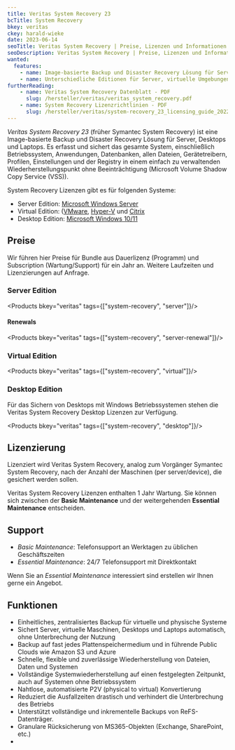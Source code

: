 ```yaml
---
title: Veritas System Recovery 23
bcTitle: System Recovery
bkey: veritas
ckey: harald-wieke
date: 2023-06-14
seoTitle: Veritas System Recovery | Preise, Lizenzen und Informationen
seoDescription: Veritas System Recovery | Preise, Lizenzen und Informationen
wanted:
  features:
    - name: Image-basierte Backup und Disaster Recovery Lösung für Server, Desktops und Laptops
    - name: Unterschiedliche Editionen für Server, virtuelle Umgebungen oder Desktops
furtherReading:
    - name: Veritas System Recovery Datenblatt - PDF
      slug: /hersteller/veritas/veritas_system_recovery.pdf
    - name: System Recovery Lizenzrichtlinien - PDF
      slug: /hersteller/veritas/system-recovery_23_licensing_guide_2022.pdf
---
```



<Intro>

  *Veritas System Recovery 23* (früher Symantec System Recovery) ist eine Image-basierte Backup und Disaster Recovery Lösung für Server, Desktops und Laptops.
  Es erfasst und sichert das gesamte System, einschließlich Betriebssystem, Anwendungen, Datenbanken, allen Dateien, Gerätetreibern, Profilen, Einstellungen und der Registry in einem einfach zu verwaltenden Wiederherstellungspunkt ohne Beeinträchtigung (Microsoft Volume Shadow Copy Service (VSS)).

</Intro>

<TOC />


<ArrowList>

  System Recovery Lizenzen gibt es für folgenden Systeme:

 - Server Edition: [Microsoft Windows Server](/hersteller/microsoft/windows-server/)
 - Virtual Edition: ([VMware](/hersteller/vmware/), [Hyper-V](/hersteller/microsoft/windows-server/) und [Citrix](/hersteller/citrix/)
 - Desktop Edition: [Microsoft Windows 10/11](/hersteller/microsoft/windows/)

</ArrowList>


## Preise

Wir führen hier Preise für Bundle aus Dauerlizenz (Programm) und Subscription (Wartung/Support) für ein Jahr an.
Weitere Laufzeiten und Lizenzierungen auf Anfrage.


### Server Edition


<Products bkey="veritas" tags={["system-recovery", "server"]}/>


#### Renewals

<Products bkey="veritas" tags={["system-recovery", "server-renewal"]}/>



### Virtual Edition


<Products bkey="veritas" tags={["system-recovery", "virtual"]}/>


### Desktop Edition

 Für das Sichern von Desktops mit Windows Betriebssystemen stehen die Veritas System Recovery Desktop Lizenzen zur Verfügung.


<Products bkey="veritas" tags={["system-recovery", "desktop"]}/>




## Lizenzierung

  Lizenziert wird Veritas System Recovery, analog zum Vorgänger Symantec System Recovery, nach der Anzahl der Maschinen (per server/device), die gesichert werden sollen.

  Veritas System Recovery Lizenzen enthalten 1 Jahr Wartung. Sie können sich zwischen der **Basic Maintenance** und der weitergehenden **Essential Maintenance** entscheiden.


## Support

<ArrowList>

  - *Basic Maintenance*: Telefonsupport an Werktagen zu üblichen Geschäftszeiten
  - *Essential Maintenance*: 24/7 Telefonsupport mit Direktkontakt

  Wenn Sie an *Essential Maintenance* interessiert sind erstellen wir Ihnen gerne ein Angebot.

</ArrowList>

## Funktionen

<ArrowList>

 - Einheitliches, zentralisiertes Backup für virtuelle und physische Systeme
 - Sichert Server, virtuelle Maschinen, Desktops und Laptops automatisch, ohne Unterbrechung der Nutzung
 - Backup auf fast jedes Plattenspeichermedium und in führende Public Clouds wie Amazon S3 und Azure
 - Schnelle, flexible und zuverlässige Wiederherstellung von Dateien, Daten und Systemen
 - Vollständige Systemwiederherstellung auf einen festgelegten Zeitpunkt, auch auf Systemen ohne Betriebssystem
 - Nahtlose, automatisierte P2V (physical to virtual) Konvertierung
 - Reduziert die Ausfallzeiten drastisch und verhindert die Unterbrechung des Betriebs
 - Unterstützt vollständige und inkrementelle Backups von ReFS-Datenträger.
 - Granulare Rücksicherung von MS365-Objekten (Exchange, SharePoint, etc.)
 -


</ArrowList>




